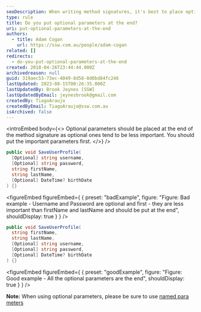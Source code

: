 ```yaml
---
seoDescription: When writing method signatures, it's best to place optional parameters at the end, as they tend to be less important and should follow more crucial parameters like first name and last name.
type: rule
title: Do you put optional parameters at the end?
uri: put-optional-parameters-at-the-end
authors:
  - title: Adam Cogan
    url: https://ssw.com.au/people/adam-cogan
related: []
redirects:
  - do-you-put-optional-parameters-at-the-end
created: 2018-04-26T23:44:44.000Z
archivedreason: null
guid: 319aec53-73ec-4049-8d58-8d0bd84fc246
lastUpdated: 2023-08-15T00:26:35.000Z
lastUpdatedBy: Brook Jeynes [SSW]
lastUpdatedByEmail: jeynesbrook@gmail.com
createdBy: TiagoAraujo
createdByEmail: TiagoAraujo@ssw.com.au
isArchived: false
---
```


<introEmbed
  body={<>
Optional parameters should be placed at the end of the method signature as optional ones tend to be less important. You should put the important parameters first.
  </>}
/>
```csharp
public void SaveUserProfile(
  [Optional] string username,
  [Optional] string password,
  string firstName,
  string lastName,
  [Optional] DateTime? birthDate
) {}
```
<figureEmbed figureEmbed={ {
  preset: "badExample",
  figure: "Figure: Bad example - Username and Password are optional and first - they are less important than firstName and lastName and should be put at the end",
  shouldDisplay: true
} } />


```csharp
public void SaveUserProfile(
  string firstName,
  string lastName,
  [Optional] string username,
  [Optional] string password,
  [Optional] DateTime? birthDate
) {}
```
<figureEmbed figureEmbed={ {
  preset: "goodExample",
  figure: "Figure: Good example - All the optional parameters are the end",
  shouldDisplay: true
} } />


**Note:** When using optional parameters, please be sure to use [named para meters](/when-to-use-named-parameters)
